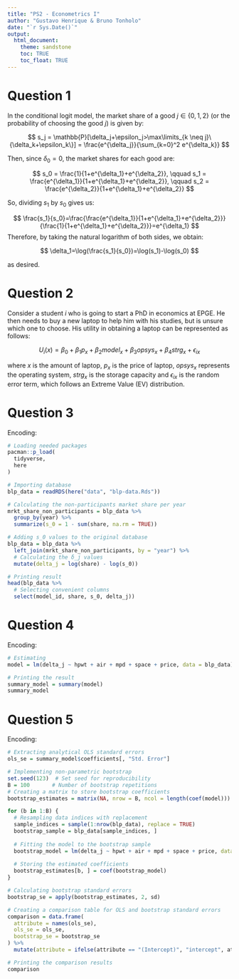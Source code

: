 ```yaml
---
title: "PS2 - Econometrics I"
author: "Gustavo Henrique & Bruno Tonholo"
date: "`r Sys.Date()`"
output:
  html_document:
    theme: sandstone
    toc: TRUE
    toc_float: TRUE
---
```


# Question 1
In the conditional logit model, the market share of a good $j \in \{0, 1, 2\}$ (or the  probability of choosing the good $j$) is given by:

$$ s_j = \mathbb{P}[\delta_j+\epsilon_j>\max\limits_{k \neq j}\{\delta_k+\epsilon_k\}] = \frac{e^{\delta_j}}{\sum_{k=0}^2 e^{\delta_k}} $$

Then, since $\delta_0=0$, the market shares for each good are:

$$ s_0 = \frac{1}{1+e^{\delta_1}+e^{\delta_2}}, \qquad s_1 = \frac{e^{\delta_1}}{1+e^{\delta_1}+e^{\delta_2}}, \qquad s_2 = \frac{e^{\delta_2}}{1+e^{\delta_1}+e^{\delta_2}} $$

So, dividing $s_1$ by $s_0$ gives us:

$$ \frac{s_1}{s_0}=\frac{\frac{e^{\delta_1}}{1+e^{\delta_1}+e^{\delta_2}}}{\frac{1}{1+e^{\delta_1}+e^{\delta_2}}}=e^{\delta_1} $$
Therefore, by taking the natural logarithm of both sides, we obtain:

$$ \delta_1=\log(\frac{s_1}{s_0})=\log(s_1)-\log(s_0) $$

as desired.

# Question 2
Consider a student $i$ who is going to start a PhD in economics at EPGE. He then needs to buy a new laptop to help him with his studies, but is unsure which one to choose. His utility in obtaining a laptop can be represented as follows:

$$ U_i(x)=\beta_0+\beta_1p_x+\beta_2model_x+\beta_3opsys_x+\beta_4strg_x+\epsilon_{ix} $$

where $x$ is the amount of laptop, $p_x$ is the price of laptop, $opsys_x$ represents the operating system, $strg_x$ is the storage capacity and $\epsilon_{ix}$ is the random error term, which follows an Extreme Value (EV) distribution.

# Question 3
Encoding:
```r
# Loading needed packages
pacman::p_load(
  tidyverse,
  here
)

# Importing database
blp_data = readRDS(here("data", "blp-data.Rds"))

# Calculating the non-participants market share per year
mrkt_share_non_participants = blp_data %>%
  group_by(year) %>%
  summarize(s_0 = 1 - sum(share, na.rm = TRUE))

# Adding s_0 values to the original database
blp_data = blp_data %>%
  left_join(mrkt_share_non_participants, by = "year") %>% 
  # Calculating the δ_j values
  mutate(delta_j = log(share) - log(s_0))

# Printing result
head(blp_data %>%
  # Selecting convenient columns
  select(model_id, share, s_0, delta_j))
```

# Question 4
Encoding:
```r
# Estimating
model = lm(delta_j ~ hpwt + air + mpd + space + price, data = blp_data)

# Printing the result
summary_model = summary(model)
summary_model
```

# Question 5
Encoding:
```r
# Extracting analytical OLS standard errors
ols_se = summary_model$coefficients[, "Std. Error"]

# Implementing non-parametric bootstrap
set.seed(123)  # Set seed for reproducibility
B = 100       # Number of bootstrap repetitions
# Creating a matrix to store bootstrap coefficients
bootstrap_estimates = matrix(NA, nrow = B, ncol = length(coef(model)))  

for (b in 1:B) {
  # Resampling data indices with replacement
  sample_indices = sample(1:nrow(blp_data), replace = TRUE)
  bootstrap_sample = blp_data[sample_indices, ]
  
  # Fitting the model to the bootstrap sample
  bootstrap_model = lm(delta_j ~ hpwt + air + mpd + space + price, data = bootstrap_sample)
  
  # Storing the estimated coefficients
  bootstrap_estimates[b, ] = coef(bootstrap_model)
}

# Calculating bootstrap standard errors
bootstrap_se = apply(bootstrap_estimates, 2, sd)

# Creating a comparison table for OLS and bootstrap standard errors
comparison = data.frame(
  attribute = names(ols_se),
  ols_se = ols_se,
  bootstrap_se = bootstrap_se
) %>% 
  mutate(attribute = ifelse(attribute == "(Intercept)", "intercept", attribute))

# Printing the comparison results
comparison
```
